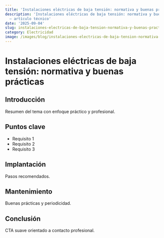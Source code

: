 ```yaml
---
title: 'Instalaciones eléctricas de baja tensión: normativa y buenas prácticas'
description: 'Instalaciones eléctricas de baja tensión: normativa y buenas prácticas
  — artículo técnico'
date: '2025-09-04'
slug: instalaciones-electricas-de-baja-tension-normativa-y-buenas-practicas
category: Electricidad
image: /images/blog/instalaciones-electricas-de-baja-tension-normativa-y-buenas-practicas/instalaciones-electricas-de-baja-tension-normativa-y-buenas-practicas-hero-001.png
---
```


# Instalaciones eléctricas de baja tensión: normativa y buenas prácticas

## Introducción

Resumen del tema con enfoque práctico y profesional.

## Puntos clave

- Requisito 1
- Requisito 2
- Requisito 3

## Implantación

Pasos recomendados.

## Mantenimiento

Buenas prácticas y periodicidad.

## Conclusión

CTA suave orientado a contacto profesional.
